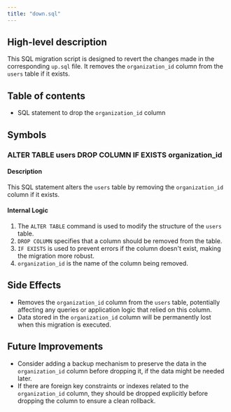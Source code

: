 ```yaml
---
title: "down.sql"
---
```


## High-level description
This SQL migration script is designed to revert the changes made in the corresponding `up.sql` file. It removes the `organization_id` column from the `users` table if it exists.

## Table of contents
- SQL statement to drop the `organization_id` column

## Symbols

### ALTER TABLE users DROP COLUMN IF EXISTS organization_id
#### Description
This SQL statement alters the `users` table by removing the `organization_id` column if it exists.

#### Internal Logic
1. The `ALTER TABLE` command is used to modify the structure of the `users` table.
2. `DROP COLUMN` specifies that a column should be removed from the table.
3. `IF EXISTS` is used to prevent errors if the column doesn't exist, making the migration more robust.
4. `organization_id` is the name of the column being removed.

## Side Effects
- Removes the `organization_id` column from the `users` table, potentially affecting any queries or application logic that relied on this column.
- Data stored in the `organization_id` column will be permanently lost when this migration is executed.

## Future Improvements
- Consider adding a backup mechanism to preserve the data in the `organization_id` column before dropping it, if the data might be needed later.
- If there are foreign key constraints or indexes related to the `organization_id` column, they should be dropped explicitly before dropping the column to ensure a clean rollback.